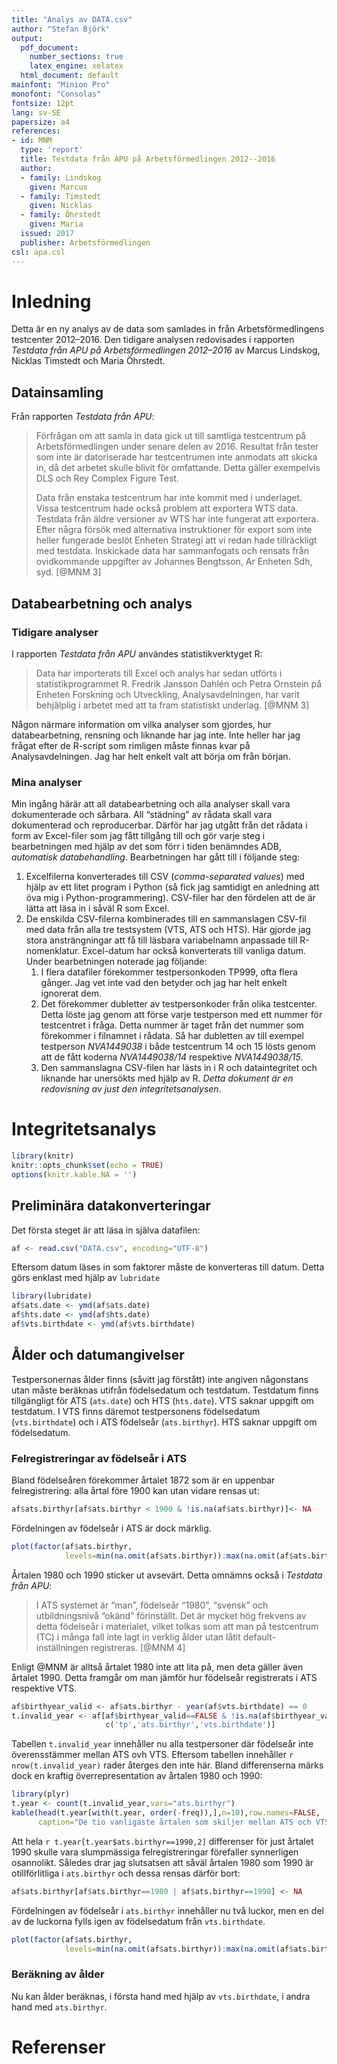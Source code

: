 ```yaml
---
title: "Analys av DATA.csv"
author: "Stefan Björk"
output:
  pdf_document:
    number_sections: true
    latex_engine: xelatex
  html_document: default
mainfont: "Minion Pro"
monofont: "Consolas"
fontsize: 12pt
lang: sv-SE
papersize: a4
references:
- id: MNM
  type: 'report'
  title: Testdata från APU på Arbetsförmedlingen 2012--2016
  author:
  - family: Lindskog
    given: Marcus
  - family: Timstedt
    given: Nicklas
  - family: Öhrstedt
    given: Maria
  issued: 2017
  publisher: Arbetsförmedlingen
csl: apa.csl
---
```


# Inledning

Detta är en ny analys av de data som samlades in från Arbetsförmedlingens testcenter 2012--2016. Den tidigare analysen redovisades i rapporten *Testdata från APU på Arbetsförmedlingen 2012--2016* av Marcus Lindskog, Nicklas Timstedt och Maria Öhrstedt.

## Datainsamling

Från rapporten *Testdata från APU*:

> Förfrågan om att samla in data gick ut till samtliga testcentrum på Arbetsförmedlingen under senare delen av 2016. Resultat från tester som inte är datoriserade har testcentrumen inte anmodats att skicka in, då det arbetet skulle blivit för omfattande. Detta gäller exempelvis DLS och Rey Complex Figure Test.
>
> Data från enstaka testcentrum har inte kommit med i underlaget. Vissa testcentrum hade också problem att exportera WTS data. Testdata från äldre versioner av WTS har inte fungerat att exportera. Efter några försök med alternativa instruktioner för export som inte heller fungerade beslöt Enheten Strategi att vi redan hade tillräckligt med testdata. Inskickade data har sammanfogats och rensats från ovidkommande uppgifter av Johannes Bengtsson, Ar Enheten Sdh, syd. [@MNM 3]

## Databearbetning och analys

### Tidigare analyser

I rapporten *Testdata från APU* användes statistikverktyget R:

> Data har importerats till Excel och analys har sedan utförts i statistikprogrammet R. Fredrik Jansson Dahlén och Petra Ornstein på Enheten Forskning och Utveckling, Analysavdelningen, har varit behjälplig i arbetet med att ta fram statistiskt underlag. [@MNM 3]

Någon närmare information om vilka analyser som gjordes, hur databearbetning, rensning och liknande har jag inte. Inte heller har jag frågat efter de R-script som rimligen måste finnas kvar på Analysavdelningen. Jag har helt enkelt valt att börja om från början.

### Mina analyser

Min ingång härär att all databearbetning och alla analyser skall vara dokumenterade och sårbara. All "städning" av rådata skall vara dokumenterad och reproducerbar. Därför har jag utgått från det rådata i form av Excel-filer som jag fått tillgång till och gör varje steg i bearbetningen med hjälp av det som förr i tiden benämndes ADB, *automatisk databehandling*. Bearbetningen har gått till i följande steg:

1. Excelfilerna konverterades till CSV (*comma-separated values*) med hjälp av ett litet program i Python (så fick jag samtidigt en anledning att öva mig i Python-programmering). CSV-filer har den fördelen att de är lätta att läsa in i såväl R som Excel.
2. De enskilda CSV-filerna kombinerades till en sammanslagen CSV-fil med data från alla tre testsystem (VTS, ATS och HTS). Här gjorde jag stora ansträngningar att få till läsbara variabelnamn anpassade till R-nomenklatur. Excel-datum har också konverterats till vanliga datum. Under bearbetningen noterade jag följande:
    1. I flera datafiler förekommer testpersonkoden TP999, ofta flera gånger. Jag vet inte vad den betyder och jag har helt enkelt ignorerat dem.
    2. Det förekommer dubletter av testpersonkoder från olika testcenter. Detta löste jag genom att förse varje testperson med ett nummer för testcentret i fråga. Detta nummer är taget från det nummer som förekommer i filnamnet i rådata. Så har dubletten av till exempel testperson *NVA1449038* i både testcentrum 14 och 15 lösts genom att de fått koderna *NVA1449038/14* respektive *NVA1449038/15*.
    3. Den sammanslagna CSV-filen har lästs in i R och dataintegritet och liknande har unersökts med hjälp av R. *Detta dokument är en redovisning av just den integritetsanalysen*.
    
# Integritetsanalys

```r
library(knitr)
knitr::opts_chunk$set(echo = TRUE)
options(knitr.kable.NA = '')
```

## Preliminära datakonverteringar

Det första steget är att läsa in själva datafilen:

```r
af <- read.csv("DATA.csv", encoding="UTF-8")
```

Eftersom datum läses in som faktorer måste de konverteras till datum. Detta görs enklast med hjälp av `lubridate`

```r
library(lubridate)
af$ats.date <- ymd(af$ats.date)
af$hts.date <- ymd(af$hts.date)
af$vts.birthdate <- ymd(af$vts.birthdate)
```

## Ålder och datumangivelser

Testpersonernas ålder finns (såvitt jag förstått) inte angiven någonstans utan måste beräknas utifrån födelsedatum och testdatum. Testdatum finns tillgängligt för ATS (`ats.date`) och HTS (`hts.date`). VTS saknar uppgift om testdatum. I VTS finns däremot testpersonens födelsedatum (`vts.birthdate`) och i ATS födelseår (`ats.birthyr`). HTS saknar uppgift om födelsedatum.

### Felregistreringar av födelseår i ATS

Bland födelseåren förekommer årtalet 1872 som är en uppenbar felregistrering: alla årtal före 1900 kan utan vidare rensas ut:

```r
af$ats.birthyr[af$ats.birthyr < 1900 & !is.na(af$ats.birthyr)]<- NA

```

Fördelningen av födelseår i ATS är dock märklig.

```r
plot(factor(af$ats.birthyr,
            levels=min(na.omit(af$ats.birthyr)):max(na.omit(af$ats.birthyr))))
```

Årtalen 1980 och 1990 sticker ut avsevärt. Detta omnämns också i *Testdata från APU*:

> I ATS systemet är "man", födelseår "1980", "svensk" och utbildningsnivå "okänd" förinställt. Det är mycket hög frekvens av detta födelseår i materialet, vilket tolkas som att man på testcentrum (TC) i många fall inte lagt in verklig ålder utan låtit default-inställningen registreras. [@MNM 4]

Enligt @MNM är alltså årtalet 1980 inte att lita på, men deta gäller även årtalet 1990. Detta framgår om man jämför hur födelseår registrerats i ATS respektive VTS. 
```r
af$birthyear_valid <- af$ats.birthyr - year(af$vts.birthdate) == 0
t.invalid_year <- af[af$birthyear_valid==FALSE & !is.na(af$birthyear_valid),
                     c('tp','ats.birthyr','vts.birthdate')]
```

Tabellen `t.invalid_year` innehåller nu alla testpersoner där födelseår inte överensstämmer mellan ATS ovh VTS. Eftersom tabellen innehåller `r nrow(t.invalid_year)` rader återges den inte här. Bland differenserna märks dock en kraftig överrepresentation av årtalen 1980 och 1990:

```r
library(plyr)
t.year <- count(t.invalid_year,vars="ats.birthyr")
kable(head(t.year[with(t.year, order(-freq)),],n=10),row.names=FALSE,
      caption="De tio vanligaste årtalen som skiljer mellan ATS och VTS.")
```

Att hela `r t.year[t.year$ats.birthyr==1990,2]` differenser för just årtalet 1990 skulle vara slumpmässiga felregistreringar förefaller synnerligen osannolikt. Således drar jag slutsatsen att såväl årtalen 1980 som 1990 är otillförlitliga i `ats.birthyr` och dessa rensas därför bort:

```r
af$ats.birthyr[af$ats.birthyr==1980 | af$ats.birthyr==1990] <- NA
```

Fördelningen av födelseår i `ats.birthyr` innehåller nu två luckor, men en del av de luckorna fylls igen av födelsedatum från `vts.birthdate`.

```r
plot(factor(af$ats.birthyr,
            levels=min(na.omit(af$ats.birthyr)):max(na.omit(af$ats.birthyr))))
```

### Beräkning av ålder

Nu kan ålder beräknas, i första hand med hjälp av `vts.birthdate`, i andra hand med `ats.birthyr`.

# Referenser
